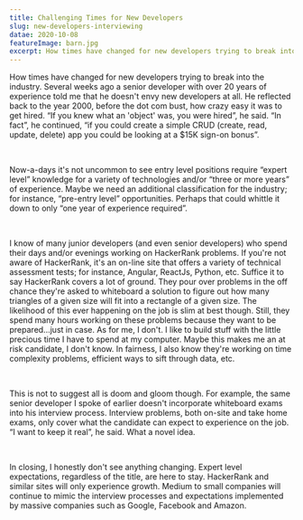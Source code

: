 ```yaml
---
title: Challenging Times for New Developers
slug: new-developers-interviewing
datae: 2020-10-08
featureImage: barn.jpg
excerpt: How times have changed for new developers trying to break into the industry. Several weeks ago a senior level developer with over 20 years of experience told me... 
---
```



How times have changed for new developers trying to break into the industry. Several weeks ago a senior developer with over 20 years of experience told me that he doesn't envy new developers at all. He reflected back to the year 2000, before the dot com bust, how crazy easy it was to get hired. “If you knew what an 'object' was, you were hired”, he said. “In fact”, he continued, “if you could create a simple CRUD (create, read, update, delete) app you could be looking at a $15K sign-on bonus”.

<br />

Now-a-days it's not uncommon to see entry level positions require “expert level” knowledge for a variety of technologies and/or “three or more years” of experience. Maybe we need an additional classification for the industry; for instance, “pre-entry level” opportunities. Perhaps that could whittle it down to only “one year of experience required”.

<br />

I know of many junior developers (and even senior developers) who spend their days and/or evenings working on HackerRank problems. If you're not aware of HackerRank, it's an on-line site that offers a variety of technical assessment tests; for instance, Angular, ReactJs, Python, etc. Suffice it to say HackerRank covers a lot of ground. They pour over problems in the off chance they're asked to whiteboard a solution to figure out how many triangles of a given size will fit into a rectangle of a given size. The likelihood of this ever happening on the job is slim at best though. Still, they spend many hours working on these problems because they want to be prepared...just in case. As for me, I don't. I like to build stuff with the little precious time I have to spend at my computer. Maybe this makes me an at risk candidate, I don't know. In fairness, I also know they're working on time complexity problems, efficient ways to sift through data, etc.

<br />

This is not to suggest all is doom and gloom though. For example, the same senior developer I spoke of earlier doesn't incorporate whiteboard exams into his interview process. Interview problems, both on-site and take home exams, only cover what the candidate can expect to experience on the job. “I want to keep it real”, he said. What a novel idea. 

<br />

In closing, I honestly don't see anything changing.  Expert level expectations, regardless of the title, are here to stay.  HackerRank and similar sites will only experience growth.  Medium to small companies will continue to mimic the interview processes and expectations implemented by massive companies such as Google, Facebook and Amazon. 